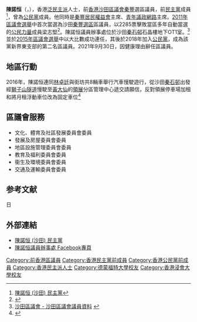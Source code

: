 {{NoteTA|1=恒}}
{{Infobox_officeholder
| name           = 陳諾恒 
| native_name    = Chandler Chan Nok-hang
| office         = [[沙田區議會|沙田區議會]]議員
| constituency   = [[秦豐_(選區)|秦豐]]
| term_start     = 2012年1月1日
| term_end       = 2021年9月30日
| predecessor    = [[梁志堅_(香港區議員)|梁志堅]]
| successor      = (懸空)
| Sex            = 男
| party          = {{DPHK}}（2010年至2017年）<br>[[沙田區政|沙田區政]]（2017年至2021年）<br />{{CPHK}}（2018年至2020年）
| date of birth  = {{birth date and age|1984|6|11}}
| place of birth ={{HKG-1910}}
| website        = {{facebook|chandlerchannokhang}} 
| educate = [[德蒙福特大學|德蒙福特大學]]公共行政及管理文學士<br>[[香港浸會大學|香港浸會大學]]公共行政管理碩士
}}

'''陳諾恒'''（{{lang-en|Chandler Chan Nok-hang}}，{{bd|1984年|6月11日}}），香港[[泛民主派|泛民主派]]人士，前[[香港|香港]][[沙田區議會|沙田區議會]][[秦豐_(選區)|秦豐]]選區議員，前[[民主黨_(香港)|民主黨]]成員<ref>[http://www.dphk.org/?page_id=7990 陳諾恒 (沙田) 民主黨]{{Wayback|url=http://www.dphk.org/?page_id=7990 |date=20131213120035 }}</ref>，曾為[[公民黨_(香港)|公民黨]]成員。他同時是[[秦豐居民權益會|秦豐居民權益會]]主席、[[青年議政網路|青年議政網路]]主席。[[2011年區議會選舉|2011年區議會選舉]]中首次當選為沙田[[秦豐_(選區)|秦豐選區]]區議員，以2285票擊敗當區多年自動當選的[[公民力量|公民力量]]成員梁志堅<ref>{{Cite web |url=http://www.elections.gov.hk/dc2011/chi/results_hk.html |title=2011年區議會選舉-全港結果 |accessdate=2013-12-07 |archive-date=2012-02-09 |archive-url=https://web.archive.org/web/20120209192619/http://www.elections.gov.hk/dc2011/chi/results_hk.html |dead-url=no }}</ref>。陳諾恒議員辦事處位於沙田[[秦石邨|秦石邨]]石晶樓地下OT1室。<ref>[http://www.districtcouncils.gov.hk/st/tc/2012_2015/member_details.html#member3 沙田區議會 - 沙田區議會議員資料] {{webarchive|url=https://web.archive.org/web/20150503122542/http://www.districtcouncils.gov.hk/st/tc/2012_2015/member_details.html |date=2015-05-03 }}</ref>並於[[2015年區議會選舉|2015年區議會選舉]]中以大比數成功連任，其後於2018年加入[[公民黨_(香港)|公民黨]]，成為該黨新界東支部的第二名區議員。2021年9月30日，因健康理由辭任區議員。

==地區行動==
2016年，陳諾恒連同[[林卓廷|林卓廷]]與街坊共8輛車舉行汽車慢駛遊行，從沙田[[秦石邨|秦石邨]]出發經[[獅子山隧道|獅子山隧道]]慢駛至[[黃大仙_(香港地方)|黃大仙]]的[[領展|領展]]分區管理中心遞交請願信，反對領展停車場加租和將月租浮動車位改為固定車位<ref>{{cite news |url=http://hk.apple.nextmedia.com/realtime/news/20160424/55023362 |title=【短片】民主黨慢駛遊行反對領展停車場大幅加租 |date=2016-04-24 |newspaper=[[蘋果日報_(香港)|蘋果日報]] |accessdate=2016-04-24 |archive-date=2019-10-06 |archive-url=https://web.archive.org/web/20191006152957/http://hk.apple.nextmedia.com/realtime/news/20160424/55023362 |dead-url=yes }}</ref>

==區議會服務==
*文化、體育及社區發展委員會委員
*發展及房屋委員會委員
*地區設施管理委員會委員
*教育及福利委員會委員
*衞生及環境委員會委員
*交通及運輸委員會委員

==参考文献==
{{reflist}}

{{s-start}}
{{s-par}}日
{{s-before|[[梁志堅_(香港區議員)|梁志堅]]}}
{{s-title|[[沙田區議會|沙田區議會]]<br>{{small|[[秦豐_(選區)|秦豐]]選區區議員}}|2012年1月1日－2021年9月30日}}
{{s-after|懸空}}
{{end}}

==外部連結==
*[http://www.dphk.org/?page_id=7990 陳諾恒 (沙田) 民主黨]{{Wayback|url=http://www.dphk.org/?page_id=7990 |date=20131213120035 }}
*[https://www.facebook.com/chandlerchannokhang  陳諾恒議員辦事處 Facebook專頁 ] {{Wayback|url=https://www.facebook.com/chandlerchannokhang |date=20190918164951 }}

[[Category:前香港區議員|Category:前香港區議員]]
[[Category:香港民主黨前成員|Category:香港民主黨前成員]]
[[Category:香港公民黨前成員|Category:香港公民黨前成員]]
[[Category:香港民主派人士|Category:香港民主派人士]]
[[Category:德蒙福特大學校友|Category:德蒙福特大學校友]]
[[Category:香港浸會大學校友|Category:香港浸會大學校友]]